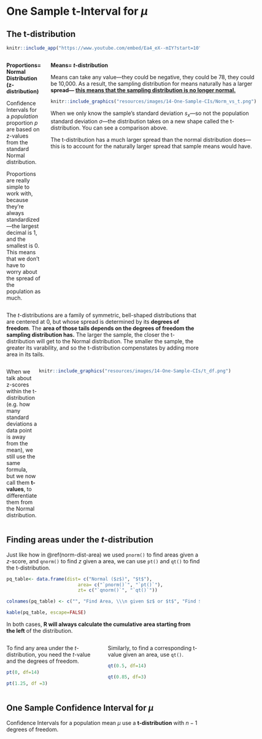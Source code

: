 # One Sample t-Interval for $\mu$

## The t-distribution

```r
knitr::include_app("https://www.youtube.com/embed/Ea4_eX--mIY?start=10")

```

:::: {.rmdnote}

::: {style="display: grid; grid-template-columns: 1fr 3fr; grid-column-gap: 5%;"}
<div>

**Proportions= Normal Distribution (z-distribution)**

Confidence Intervals for a *population* proportion $p$ are based on z-values from the standard Normal distribution.

Proportions are really simple to work with, because they’re always standardized—the largest decimal is 1, and the smallest is 0. This means that we don’t have to worry about the spread of the population as much.  

</div>

<div>

**Means= $t$-distribution**

Means can take any value—they could be negative, they could be 78, they could be 10,000. As a result, the sampling distribution for means naturally has a larger **spread— <u>this means that the sampling distribution is no longer normal.**</u>

```r
knitr::include_graphics("resources/images/14-One-Sample-CIs/Norm_vs_t.png")
```

When we only know the sample’s standard deviation $s_x$—so not the population standard deviation $\sigma$—the distribution takes on a new shape called the t-distribution. You can see a comparison above. 

The t-distribution has a much larger spread than the normal distribution does—this is to account for the naturally larger spread that sample means would have. 

</div>

:::

::::

The $t$-distributions are a family of symmetric, bell-shaped distributions that are centered at 0, but whose spread is determined by its **degrees of freedom**. The **area of those tails depends on the degrees of freedom the sampling distribution has.** The larger the sample, the closer the t-distribution will get to the Normal distribution. The smaller the sample, the greater its varability, and so the t-distribution compenstates by adding more area in its tails.

::: {style="display: grid; grid-template-columns: 1fr 1fr; grid-column-gap: 5px;"}

<div>

When we talk about z-scores within the t-distribution (e.g. how many standard deviations a data point is away from the mean), we still use the same formula, but we now call them **t-values**, to differentiate them from the Normal distribution. 
</div>

<div>
```r
knitr::include_graphics("resources/images/14-One-Sample-CIs/t_df.png")
```
</div>

:::

## Finding areas under the $t$-distribution

Just like how in \@ref(norm-dist-area) we used  `pnorm()` to find areas given a $z$-score, and `qnorm()` to find $z$ given a area, we can use `pt()` and `qt()` to find the t-distribution.

```r

pq_table<- data.frame(dist= c("Normal ($z$)", "$t$"),
                          area= c("`pnorm()`", "`pt()`"),
                          zt= c("`qnorm()`", "`qt()`"))

colnames(pq_table) <- c("", "Find Area, \\\n given $z$ or $t$", "Find $z$ or $t$, \\\n given Area")

kable(pq_table, escape=FALSE)
```

In both cases, **R will always calculate the cumulative area starting from the left** of the distribution. 

::: {style="display: grid; grid-template-columns: 1fr 1fr; grid-column-gap: 5%;"}

<div>

To find any area under the $t$-distribution, you need the $t$-value and the degrees of freedom. 
```r
pt(0, df=14)

pt(1.25, df =3)

```
</div>

<div>
Similarly, to find a corresponding t-value given an area, use `qt()`.

```r
qt(0.5, df=14)

qt(0.85, df=3)

```
</div>

:::


## One Sample Confidence Interval for $\mu$

Confidence Intervals for a population mean $\mu$ use a **t-distribution** with $n-1$ degrees of freedom.

















































